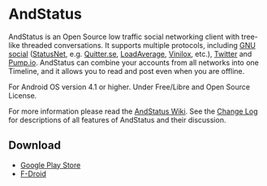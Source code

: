= AndStatus =

AndStatus is an Open Source low traffic social networking client with tree-like threaded conversations.
It supports multiple protocols, including
[http://gnu.io/social GNU social] ([http://status.net/ StatusNet], e.g. [https://quitter.se/ Quitter.se],
[https://loadaverage.org/ LoadAverage], [https://status.vinilox.eu/ Vinilox], etc.),
[https://twitter.com Twitter] and [http://pump.io Pump.io].
AndStatus can combine your accounts from all networks into one Timeline,
and it allows you to read and post even when you are offline.

For Android OS version 4.1 or higher.
Under Free/Libre and Open Source License.

For more information please read the [https://github.com/andstatus/andstatus/wiki AndStatus Wiki].
See the [http://andstatus.org/changelog.html Change Log] for descriptions of all features of AndStatus and their discussion.

== Download ==

* [https://play.google.com/store/apps/details?id=org.andstatus.app Google Play Store]
* [https://f-droid.org/repository/browse/?fdid=org.andstatus.app F-Droid]
